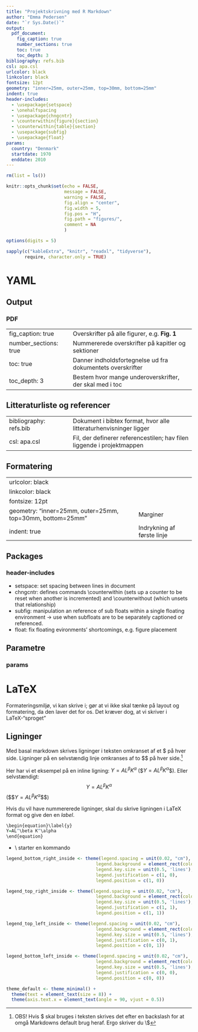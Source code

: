 ```yaml
---
title: "Projektskrivning med R Markdown"
author: "Emma Pedersen"
date: "`r Sys.Date()`"
output: 
  pdf_document:
    fig_caption: true
    number_sections: true
    toc: true
    toc_depth: 3
bibliography: refs.bib
csl: apa.csl
urlcolor: black
linkcolor: black
fontsize: 12pt
geometry: "inner=25mm, outer=25mm, top=30mm, bottom=25mm"
indent: true
header-includes:
  - \usepackage{setspace}
  - \onehalfspacing
  - \usepackage{chngcntr}
  - \counterwithin{figure}{section}
  - \counterwithin{table}{section}
  - \usepackage{subfig}
  - \usepackage{float}
params:
  country: "Denmark"
  startdate: 1970
  enddate: 2010
---
```


```r

rm(list = ls())

knitr::opts_chunk$set(echo = FALSE,
                      message = FALSE,
                      warning = FALSE,
                      fig.align = "center",
                      fig.width = 5,
                      fig.pos = "H",
                      fig.path = "figures/",
                      comment = NA
                      )

options(digits = 5)

```

```r

sapply(c("kableExtra", "knitr", "readxl", "tidyverse"), 
       require, character.only = TRUE)

```

\newpage

# YAML

## Output

### PDF

|                       |                                                            |
|:------------------------|:-----------------------------------------------|
| fig_caption: true     | Overskrifter på alle figurer, e.g. **Fig. 1**              |
| number_sections: true | Nummererede overskrifter på kapitler og sektioner          |
| toc: true             | Danner indholdsfortegnelse ud fra dokumentets overskrifter |
| toc_depth: 3          | Bestem hvor mange underoverskrifter, der skal med i toc    |

## Litteraturliste og referencer

|                        |                                                                        |
|:------------------------|:----------------------------------------------|
| bibliography: refs.bib | Dokument i bibtex format, hvor alle litteraturhenvisninger ligger      |
| csl: apa.csl           | Fil, der definerer referencestilen; hav filen liggende i projektmappen |

## Formatering

|                                                           |                            |
|:-------------------------------------------------|:---------------------|
| urlcolor: black                                           |                            |
| linkcolor: black                                          |                            |
| fontsize: 12pt                                            |                            |
| geometry: "inner=25mm, outer=25mm, top=30mm, bottom=25mm" | Marginer                   |
| indent: true                                              | Indrykning af første linje |

## Packages

### header-includes

-   setspace: set spacing between lines in document
-   chngcntr: defines commands \\counterwithin (sets up a counter to be reset when another is incremented) and \\counterwithout (which unsets that relationship)
-   subfig: manipulation an reference of sub floats within a single floating environment $\rightarrow$ use when subfloats are to be separately captioned or referenced.
-   float: fix floating evironments' shortcomings, e.g. figure placement

## Parametre

### params

# LaTeX

Formateringsmiljø, vi kan skrive i; gør at vi ikke skal tænke på layout og formatering, da den laver det for os. Det kræver dog, at vi skriver i LaTeX-"sproget"

## Ligninger

Med basal markdown skrives ligninger i teksten omkranset af et \$ på hver side. Ligninger på en selvstændig linje omkranses af to \$\$ på hver side.^[OBS! Hvis \$ skal bruges i teksten skrives det efter en backslash for at omgå Markdowns default brug heraf. Ergo skriver du \\\$]

Her har vi et eksempel på en inline ligning: $Y=AL^\beta K^\alpha$ (\$$Y=AL^\beta K^\alpha$\$). Eller selvstændigt:
$$Y=AL^\beta K^\alpha$$
(\$\$$Y=AL^\beta K^\alpha$\$\$)
\newline

Hvis du vil have nummererede ligninger, skal du skrive ligningen i LaTeX format og give den en 
*label*.

\begin{equation}\label{y}
Y=AL^\beta K^\alpha
\end{equation}


```r
\begin{equation}\label{y}
Y=AL^\beta K^\alpha
\end{equation}
```

-   \\ starter en kommando

```r
legend_bottom_right_inside <- theme(legend.spacing = unit(0.02, "cm"),
                                  legend.background = element_rect(colour = "white", size = 0.1),
                                  legend.key.size = unit(0.5, 'lines'),
                                  legend.justification = c(1, 0), 
                                  legend.position = c(1, 0))

legend_top_right_inside <- theme(legend.spacing = unit(0.02, "cm"),
                                  legend.background = element_rect(colour = "white", size = 0.1),
                                  legend.key.size = unit(0.5, 'lines'),
                                  legend.justification = c(1, 1), 
                                  legend.position = c(1, 1))

legend_top_left_inside <- theme(legend.spacing = unit(0.02, "cm"),
                                  legend.background = element_rect(colour = "white", size = 0.1),
                                  legend.key.size = unit(0.5, 'lines'),
                                  legend.justification = c(0, 1), 
                                  legend.position = c(0, 1))

legend_bottom_left_inside <- theme(legend.spacing = unit(0.02, "cm"),
                                  legend.background = element_rect(colour = "white", size = 0.1),
                                  legend.key.size = unit(0.5, 'lines'),
                                  legend.justification = c(0, 0), 
                                  legend.position = c(0, 0))

theme_default <- theme_minimal() +
  theme(text = element_text(size = 8)) +
  theme(axis.text.x = element_text(angle = 90, vjust = 0.5))
```
